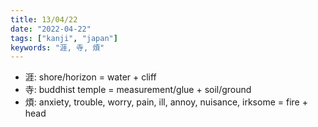 ```yaml
---
title: 13/04/22
date: "2022-04-22"
tags: ["kanji", "japan"]
keywords: "涯, 寺, 煩"
---
```


* 涯: shore/horizon = water + cliff
* 寺: buddhist temple = measurement/glue + soil/ground
* 煩: anxiety, trouble, worry, pain, ill, annoy, nuisance, irksome = fire + head

